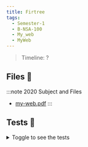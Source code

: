 ```yaml
---
title: Firtree
tags:
  - Semester-1
  - B-NSA-100
  - My_web
  - MyWeb
---
```

> Timeline: ?


## Files 📂

:::note 2020 Subject and Files
- [my-web.pdf](https://github.com/Studio-17/Epitech-Subjects/raw/main/Semester-1/B-NSA-100/My_web/MyWeb/my-web.pdf)
:::

## Tests 🤖
<details>
  <summary>Toggle to see the tests</summary>
  <div>
Yo
  </div>
</details>

